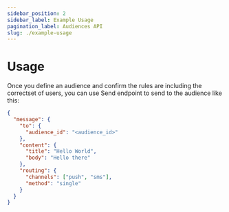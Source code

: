 ```yaml
---
sidebar_position: 2
sidebar_label: Example Usage
pagination_label: Audiences API
slug: ./example-usage
---
```


# Usage

Once you define an audience and confirm the rules are including the correctset of users, you can use Send endpoint to send to the audience like this:

```json
{
  "message": {
    "to": {
      "audience_id": "<audience_id>"
    },
    "content": {
      "title": "Hello World",
      "body": "Hello there"
    },
    "routing": {
      "channels": ["push", "sms"],
      "method": "single"
    }
  }
}
```
